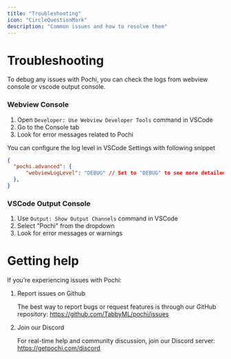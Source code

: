 ```yaml
---
title: "Troubleshooting"
icon: "CircleQuestionMark"
description: "Common issues and how to resolve them"
---
```


# Troubleshooting

To debug any issues with Pochi, you can check the logs from webview console or vscode output console.

### Webview Console

1. Open `Developer: Use Webview Developer Tools` command in VSCode
2. Go to the Console tab
3. Look for error messages related to Pochi

You can configure the log level in VSCode Settings with following snippet

```json
{
  "pochi.advanced": {
      "webviewLogLevel": "DEBUG" // Set to "DEBUG" to see more detailed logs
  },
}
```

### VSCode Output Console

1. Use `Output: Show Output Channels` command in VSCode
2. Select "Pochi" from the dropdown
3. Look for error messages or warnings

# Getting help

If you’re experiencing issues with Pochi:

1. Report issues on Github

    The best way to report bugs or request features is through our GitHub repository: https://github.com/TabbyML/pochi/issues

2. Join our Discord

    For real-time help and community discussion, join our Discord server: https://getpochi.com/discord
